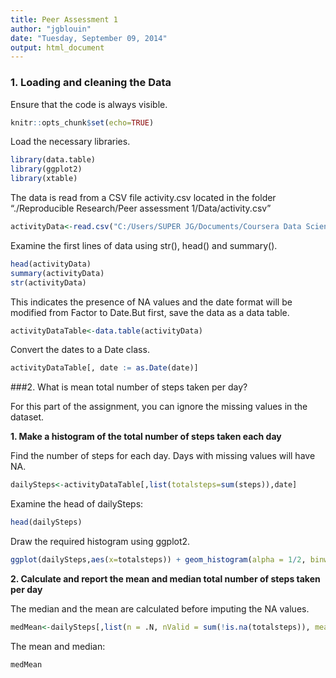 ```yaml
---
title: Peer Assessment 1
author: "jgblouin"
date: "Tuesday, September 09, 2014"
output: html_document
---
```

### 1. Loading and cleaning the Data

Ensure that the code is always visible.
```r
knitr::opts_chunk$set(echo=TRUE)
```

Load the necessary libraries.
```r
library(data.table)
library(ggplot2)
library(xtable)
```
The data is read from a CSV file activity.csv located in the folder "./Reproducible Research/Peer assessment 1/Data/activity.csv"

```r
activityData<-read.csv("C:/Users/SUPER JG/Documents/Coursera Data Science/ReproducibleResearch/Peer assessment 1/Data/activity.csv")
```
Examine the first lines of data using str(), head() and summary().
```r
head(activityData)
summary(activityData)
str(activityData)
```

This indicates the presence of NA values and the date format will be modified from Factor to Date.But first, save the data as a data table.
```r
activityDataTable<-data.table(activityData)
```
Convert the dates to a Date class.
```r
activityDataTable[, date := as.Date(date)]
```
###2. What is mean total number of steps taken per day?

For this part of the assignment, you can ignore the missing values in the dataset.

**1. Make a histogram of the total number of steps taken each day**

Find the number of steps for each day. Days with missing values will have NA.
```r
dailySteps<-activityDataTable[,list(totalsteps=sum(steps)),date]
```
Examine the head of dailySteps:
```r
head(dailySteps)
```
Draw the required histogram using ggplot2.
```r
ggplot(dailySteps,aes(x=totalsteps)) + geom_histogram(alpha = 1/2, binwidth = 1000)
```

**2. Calculate and report the mean and median total number of steps taken per day**

The median and the mean are calculated before imputing the NA values.
```r
medMean<-dailySteps[,list(n = .N, nValid = sum(!is.na(totalsteps)), mean = mean(totalsteps,na.rm = TRUE), median = median(totalsteps, na.rm = TRUE))]
```
The mean and median:
```r
medMean
```